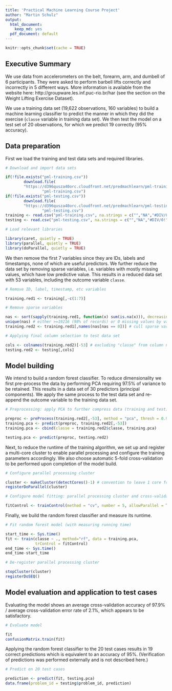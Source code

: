 ```yaml
---
title: 'Practical Machine Learning Course Project'
author: "Martin Schulz"
output:
  html_document:
    keep_md: yes
  pdf_document: default
---
```


```r
knitr::opts_chunk$set(cache = TRUE)
```

## Executive Summary

We use data from accelerometers on the belt, forearm, arm, and dumbell of 6
participants. They were asked to perform barbell lifts correctly and incorrectly
in 5 different ways. More information is available from the website here: http://groupware.les.inf.puc-rio.br/har (see the section on the Weight Lifting
Exercise Dataset).  
  
We use a training data set (19,622 observations, 160 variables) to build a 
machine learning classifier to predict the manner in which they did the
exercise (`classe` variable in training data set). We then test the model on a 
test set of 20 observations, for which we predict 19 correctly (95% accuracy).
   
## Data preparation
   
First we load the training and test data sets and required libraries.  
   
```r
# Download and import data sets

if(!file.exists("pml-training.csv"))
        download.file(
        "https://d396qusza40orc.cloudfront.net/predmachlearn/pml-training.csv",
                "pml-training.csv")
if(!file.exists("pml-testing.csv"))
        download.file(
        "https://d396qusza40orc.cloudfront.net/predmachlearn/pml-testing.csv",
                "pml-testing.csv")
training <- read.csv("pml-training.csv", na.strings = c("","NA","#DIV/0!"))
testing <- read.csv("pml-testing.csv", na.strings = c("","NA","#DIV/0!"))

# Load relevant libraries

library(caret, quietly = TRUE)
library(parallel, quietly = TRUE)
library(doParallel, quietly = TRUE)
```
   
We then remove the first 7 variables since they are IDs, labels and timestamps, 
none of which are useful predictors. We further reduce the data set by removing 
sparse variables, i.e. variables with mostly missing values, which have low
predictive value. This results in a reduced data set with 53 variables, 
including the outcome variable `classe`.  
   
   
```r
# Remove ID, label, timestamp, etc variables

training.red1 <- training[,-c(1:7)]

# Remove sparse variables

nas <- sort(sapply(training.red1, function(x) sum(is.na(x))), decreasing = TRUE)
unique(nas) # either >=19216 (98% of records) or 0 missing values by variable
training.red2 <- training.red1[,names(nas[nas == 0])] # cull sparse variables

# Applying final column selection to test data set

cols <- colnames(training.red2)[-53] # excluding "classe" from column names
testing.red2 <- testing[,cols]
```
  
  
## Model building
  
We intend to build a random forest classifier. To reduce dimensionality we first
pre-process the data by performing PCA requiring 97.5% of variance to be 
retained. This results in a data set of 30 predictors (principal components). We
apply the same process to the test data set and re-append the outcome variable 
to the training data set.
   
```r
# Preprocessing: apply PCA to further compress data (training and test)

preproc <- preProcess(training.red2[,-53], method = "pca", thresh = 0.975)
training.pca <- predict(preproc, training.red2[,-53])
training.pca <- cbind(classe = training.red2$classe, training.pca)

testing.pca <- predict(preproc, testing.red2)
```
  
Next, to reduce the runtime of the training algorithm, we set up and register a 
multi-core cluster to enable parallel processing and configure the training 
parameters accordingly. We also choose automatic 5-fold cross-validation to 
be performed upon completion of the model build.   
  
```r
# Configure parallel processing cluster

cluster <- makeCluster(detectCores()-1) # convention to leave 1 core for OS
registerDoParallel(cluster)

# Configure model fitting: parallel processing cluster and cross-validation

fitControl <- trainControl(method = "cv", number = 5, allowParallel = TRUE)
```
  
Finally, we build the random forest classifier and measure its runtime.  
   
```r
# Fit random forest model (with measuring running time)

start_time <- Sys.time()
fit <- train(classe ~ ., method="rf", data = training.pca,
             trControl = fitControl)
end_time <- Sys.time()
end_time-start_time

# De-register parallel processing cluster

stopCluster(cluster)
registerDoSEQ()
```  
   
   
## Model evaluation and application to test cases
  
Evaluating the model shows an average cross-validation accuracy of 97.9% / 
average cross-validation error rate of 2.1%, which appears to be satisfactory.   
  
```r
# Evaluate model

fit
confusionMatrix.train(fit)
```
  
Applying the random forest classifier to the 20 test cases results in 19 correct
predictions which is equivalent to an accuracy of 95%. (Verification of 
predictions was performed externally and is not described here.)  
  
```r
# Predict on 20 test cases

prediction <- predict(fit, testing.pca)
data.frame(problem_id = testing$problem_id, prediction)
```